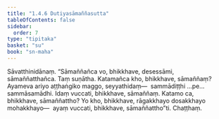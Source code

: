 ```yaml
---
title: "1.4.6 Dutiyasāmaññasutta"
tableOfContents: false
sidebar:
  order: 7
type: "tipitaka"
basket: "su"
book: "sn-maha"
---
```



<DynamicBreadcrumb />

<Division number="36" book="sn-maha">

<Paragraph number="133" book="sn-maha">
Sāvatthinidānaṃ. “Sāmaññañca vo, bhikkhave, desessāmi, sāmaññatthañca. Taṃ suṇātha. Katamañca kho, bhikkhave, sāmaññaṃ? Ayameva ariyo aṭṭhaṅgiko maggo, seyyathidaṃ—  sammādiṭṭhi …pe…  sammāsamādhi. Idaṃ vuccati, bhikkhave, sāmaññaṃ. Katamo ca, bhikkhave, sāmaññattho? Yo kho, bhikkhave, rāgakkhayo dosakkhayo mohakkhayo—  ayaṃ vuccati, bhikkhave, sāmaññattho”ti.

</Paragraph>
</Division>

<Paragraph number="134" type="center" book="sn-maha">
Chaṭṭhaṃ.
</Paragraph>